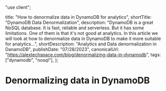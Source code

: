 "use client";


  title: "How to denormalize data in DynamoDB for analytics",
  shortTitle: "DynamoDB Data Denormalization",
  description: "DynamoDB is a great NoSQL database. It is fast, reliable and serverless. But it has some limitations. One of them is that it's not good at analytics. In this article we will look at how to denormalize data in DynamoDB to make it more suitable for analytics...",
  shortDescription: "Analytics and Data denormalization in DanamoDB",
  publishDate: "07/28/2023",
  canonicalUrl: "https://alextechspace.com/blog/denormalizing-data-in-dynamodb",
  tags: ["dynamodb", "nosql"],
};

# Denormalizing data in DynamoDB
